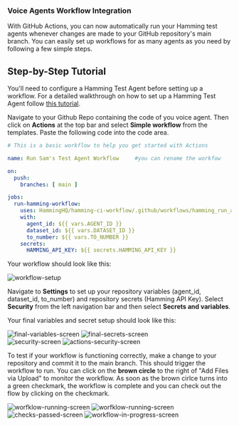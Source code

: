 ### Voice Agents Workflow Integration

With GitHub Actions, you can now automatically run your Hamming test agents whenever changes are made to your GitHub repository's main branch. 
You can easily set up workflows for as many agents as you need by following a few simple steps.

## Step-by-Step Tutorial

<Note> 

You'll need to configure a Hamming Test Agent before setting up a workflow. For a detailed walkthrough on how to set up a Hamming Test Agent follow 
[this tutorial](https://docs.hamming.ai/guides/voice-agent). 

</Note>

<Steps>

 <Step title="Set Up Workflow on Github">

Navigate to your Github Repo containing the code of you voice agent. 
Then click on **Actions** at the top bar and select **Simple workflow** from the templates.
Paste the following code into the code area.


```yml
# This is a basic workflow to help you get started with Actions

name: Run Sam's Test Agent Workflow     #you can rename the workfow

on:
  push:
    branches: [ main ]

jobs:
  run-hamming-workflow:
    uses: HammingHQ/hamming-ci-workflow/.github/workflows/hamming_run_agent.yml@main
    with:
      agent_id: ${{ vars.AGENT_ID }}
      dataset_id: ${{ vars.DATASET_ID }}
      to_number: ${{ vars.TO_NUMBER }}
    secrets:
      HAMMING_API_KEY: ${{ secrets.HAMMING_API_KEY }}
```

Your workflow should look like this:

<Frame caption="Final Workflow Setup">
 <img src="/images/workflow-setup.png" alt="workflow-setup" style={{ width: "70%", height: "auto",borderRadius: "10px" }} />
</Frame>

  </Step>

<Step title="Configure your Variables & Secrets">

Navigate to **Settings** to set up your repository variables (agent_id, dataset_id, to_number) and repository secrets (Hamming API Key). 
Select **Security** from the left navigation bar and then select **Secrets and variables**.

Your final variables and secret setup should look like this:

<div style={{ display: "flex", justifyContent: "space-between" }}>
<Frame caption="Final Variables Setup">
<img src="/images/final-variables-screen.png" alt="final-variables-screen" style={{ width: "90%", height: "auto",borderRadius: "10px" }} />
</Frame>
<Frame caption="Final Secrets Setup">
<img src="/images/final-secrets-screen.png" alt="final-secrets-screen" style={{ width: "90%", height: "auto",borderRadius: "10px" }} />
</div>
</Frame>


<Accordion icon="magnifying-glass" title="Finding Secrets and Variables on Github">
<div style={{ display: "flex", justifyContent: "space-between" }}>
<img src="/images/security-screen.png" alt="security-screen" style={{ width: "100%", height: "auto",borderRadius: "10px" }} />
<img src="/images/actions-secret-and-variables-screen.png" alt="actions-security-screen" style={{ width: "100%", height: "auto",borderRadius: "10px" }} />
</div>
</Accordion>


  </Step>

<Step title="Kick Off Test Run">

To test if your workflow is functioning correctly, make a change to your repository and commit it to the main branch. This should trigger the workflow to run. You can click on the **brown circle** to the right of "Add Files via Upload" to monitor the workflow. As soon as the brown cirlce turns into a green checkmark, the workflow is complete and you can check out the flow by clicking on the checkmark.

<div style={{ display: "flex", justifyContent: "space-between" }}>
<Frame caption="Workflow In Progress">
<img src="/images/workflow-running-screen.png" alt="worfklow-running-screen" style={{ width: "70%", height: "auto",borderRadius: "10px" }} />
</Frame>
<Frame caption="Workflow Complete">
<img src="/images/workflow-complete-screen.png" alt="worfklow-running-screen" style={{ width: "70%", height: "auto",borderRadius: "10px" }} />
</Frame>
</div>

<div style={{ display: "flex", justifyContent: "space-between" }}>
<Frame caption="Successful Workflow">
<img src="/images/checks-passed-screen.png" alt="checks-passed-screen" style={{ width: "70%", height: "auto",borderRadius: "10px" }} />
</Frame>
<Frame caption="Detailed Workflow Tracking">
<img src="/images/workflow-in-progress-screen.png" alt="workflow-in-progress-screen" style={{ width: "70%", height: "auto",borderRadius: "10px" }} />
</Frame>
</div>


  </Step>


<Step title="Check the results of the Test " >


  </Step>

</Steps>


  </Step>

</Steps>

